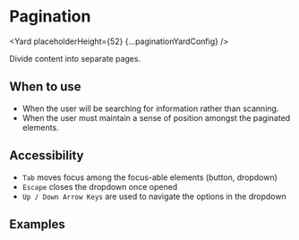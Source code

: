 <!--
Copyright (c) Uber Technologies, Inc.

This source code is licensed under the MIT license found in the
LICENSE file in the root directory of this source tree.
-->






# Pagination

<Yard placeholderHeight={52} {...paginationYardConfig} />

Divide content into separate pages.

## When to use

- When the user will be searching for information rather than scanning.
- When the user must maintain a sense of position amongst the paginated elements.

## Accessibility

- `Tab` moves focus among the focus-able elements (button, dropdown)
- `Escape` closes the dropdown once opened
- `Up / Down Arrow Keys` are used to navigate the options in the dropdown

## Examples

<Example title="Pagination Controlled example" path="pagination/controlled.js">
  <Controlled />
</Example>

<Example title="Pagination Uncontrolled example" path="pagination/uncontrolled.js">
  <Uncontrolled />
</Example>

<Example title="Pagination with Custom Labels" path="pagination/labels.js">
  <Labels />
</Example>

<Example title="Pagination with Overrides" path="pagination/overrides.js">
  <Customization />
</Example>

<Exports component={PaginationExports} title="Pagination exports" path="baseui/pagination" />
